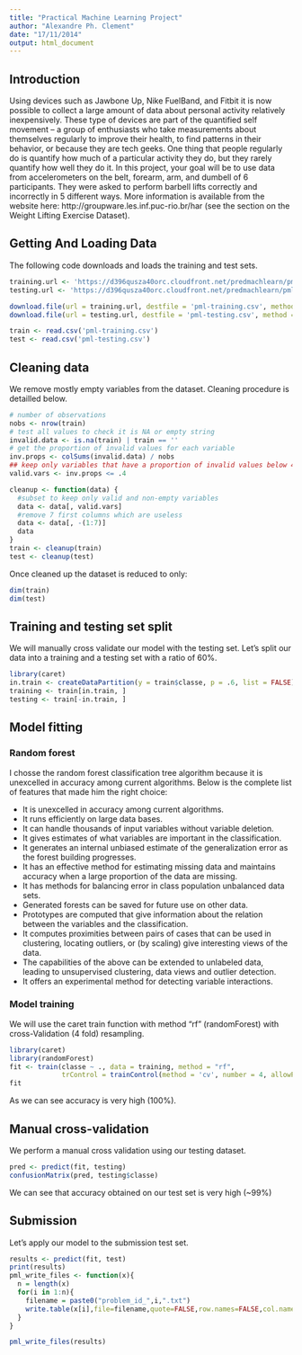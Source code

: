 ```yaml
---
title: "Practical Machine Learning Project"
author: "Alexandre Ph. Clement"
date: "17/11/2014"
output: html_document
---
```


## Introduction
Using devices such as Jawbone Up, Nike FuelBand, and Fitbit it is now possible to collect a large amount of data about personal activity relatively inexpensively. These type of devices are part of the quantified self movement – a group of enthusiasts who take measurements about themselves regularly to improve their health, to find patterns in their behavior, or because they are tech geeks. One thing that people regularly do is quantify how much of a particular activity they do, but they rarely quantify how well they do it. In this project, your goal will be to use data from accelerometers on the belt, forearm, arm, and dumbell of 6 participants. They were asked to perform barbell lifts correctly and incorrectly in 5 different ways. More information is available from the website here: http://groupware.les.inf.puc-rio.br/har (see the section on the Weight Lifting Exercise Dataset). 


## Getting And Loading Data
The following code downloads and loads the training and test sets.

```r
training.url <- 'https://d396qusza40orc.cloudfront.net/predmachlearn/pml-training.csv'
testing.url <- 'https://d396qusza40orc.cloudfront.net/predmachlearn/pml-testing.csv'

download.file(url = training.url, destfile = 'pml-training.csv', method = "curl")
download.file(url = testing.url, destfile = 'pml-testing.csv', method = "curl")

train <- read.csv('pml-training.csv')
test <- read.csv('pml-testing.csv')
```

## Cleaning data
We remove mostly empty variables from the dataset. Cleaning procedure is detailled below.

```r
# number of observations
nobs <- nrow(train)
# test all values to check it is NA or empty string
invalid.data <- is.na(train) | train == ''
# get the proportion of invalid values for each variable
inv.props <- colSums(invalid.data) / nobs
## keep only variables that have a proportion of invalid values below 40%
valid.vars <- inv.props <= .4

cleanup <- function(data) {
  #subset to keep only valid and non-empty variables
  data <- data[, valid.vars]
  #remove 7 first columns which are useless
  data <- data[, -(1:7)]
  data
}
train <- cleanup(train)
test <- cleanup(test)
``` 

Once cleaned up the dataset is reduced to only:

```r
dim(train)
dim(test)
```

## Training and testing set split
We will manually cross validate our model with the testing set. Let's split our data into a training and a testing set with a ratio of 60%.

```r
library(caret)
in.train <- createDataPartition(y = train$classe, p = .6, list = FALSE)
training <- train[in.train, ]
testing <- train[-in.train, ]
```

## Model fitting

### Random forest
I chosse the random forest classification tree algorithm because it is unexcelled in accuracy among current algorithms.
Below is the complete list of features that made him the right choice:

- It is unexcelled in accuracy among current algorithms.
- It runs efficiently on large data bases.
- It can handle thousands of input variables without variable deletion.
- It gives estimates of what variables are important in the classification.
- It generates an internal unbiased estimate of the generalization error as the forest building progresses.
- It has an effective method for estimating missing data and maintains accuracy when a large proportion of the data are missing.
- It has methods for balancing error in class population unbalanced data sets.
- Generated forests can be saved for future use on other data.
- Prototypes are computed that give information about the relation between the variables and the classification.
- It computes proximities between pairs of cases that can be used in clustering, locating outliers, or (by scaling) give interesting views of the data.
- The capabilities of the above can be extended to unlabeled data, leading to unsupervised clustering, data views and outlier detection.
- It offers an experimental method for detecting variable interactions.

### Model training
We will use the caret train function with method "rf" (randomForest) with cross-Validation (4 fold) resampling.
```r
library(caret)
library(randomForest)
fit <- train(classe ~ ., data = training, method = "rf", 
             trControl = trainControl(method = 'cv', number = 4, allowParallel = T))
fit
```
As we can see accuracy is very high (100%). 

## Manual cross-validation

We perform a manual cross validation using our testing dataset.

```r
pred <- predict(fit, testing)
confusionMatrix(pred, testing$classe)
```

We can see that accuracy obtained on our test set is very high (~99%) 

## Submission

Let's apply our model to the submission test set.
```r
results <- predict(fit, test)
print(results)
pml_write_files <- function(x){
  n = length(x)
  for(i in 1:n){
    filename = paste0("problem_id_",i,".txt")
    write.table(x[i],file=filename,quote=FALSE,row.names=FALSE,col.names=FALSE)
  }
}

pml_write_files(results)
```
